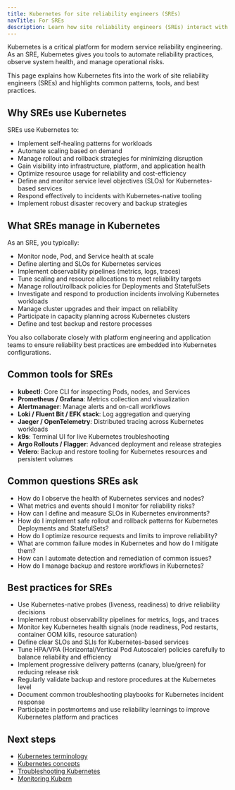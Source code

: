 ```yaml
---
title: Kubernetes for site reliability engineers (SREs)
navTitle: For SREs
description: Learn how site reliability engineers (SREs) interact with Kubernetes to ensure availability, reliability, and performance of services.
---
```


Kubernetes is a critical platform for modern service reliability engineering. As an SRE, Kubernetes gives you tools to automate reliability practices, observe system health, and manage operational risks.

This page explains how Kubernetes fits into the work of site reliability engineers (SREs) and highlights common patterns, tools, and best practices.

## Why SREs use Kubernetes

SREs use Kubernetes to:

- Implement self-healing patterns for workloads
- Automate scaling based on demand
- Manage rollout and rollback strategies for minimizing disruption
- Gain visibility into infrastructure, platform, and application health
- Optimize resource usage for reliability and cost-efficiency
- Define and monitor service level objectives (SLOs) for Kubernetes-based services
- Respond effectively to incidents with Kubernetes-native tooling
- Implement robust disaster recovery and backup strategies

## What SREs manage in Kubernetes

As an SRE, you typically:

- Monitor node, Pod, and Service health at scale
- Define alerting and SLOs for Kubernetes services
- Implement observability pipelines (metrics, logs, traces)
- Tune scaling and resource allocations to meet reliability targets
- Manage rollout/rollback policies for Deployments and StatefulSets
- Investigate and respond to production incidents involving Kubernetes workloads
- Manage cluster upgrades and their impact on reliability
- Participate in capacity planning across Kubernetes clusters
- Define and test backup and restore processes

You also collaborate closely with platform engineering and application teams to ensure reliability best practices are embedded into Kubernetes configurations.

## Common tools for SREs

- **kubectl**: Core CLI for inspecting Pods, nodes, and Services
- **Prometheus / Grafana**: Metrics collection and visualization
- **Alertmanager**: Manage alerts and on-call workflows
- **Loki / Fluent Bit / EFK stack**: Log aggregation and querying
- **Jaeger / OpenTelemetry**: Distributed tracing across Kubernetes workloads
- **k9s**: Terminal UI for live Kubernetes troubleshooting
- **Argo Rollouts / Flagger**: Advanced deployment and release strategies
- **Velero**: Backup and restore tooling for Kubernetes resources and persistent volumes

## Common questions SREs ask

- How do I observe the health of Kubernetes services and nodes?
- What metrics and events should I monitor for reliability risks?
- How can I define and measure SLOs in Kubernetes environments?
- How do I implement safe rollout and rollback patterns for Kubernetes Deployments and StatefulSets?
- How do I optimize resource requests and limits to improve reliability?
- What are common failure modes in Kubernetes and how do I mitigate them?
- How can I automate detection and remediation of common issues?
- How do I manage backup and restore workflows in Kubernetes?

## Best practices for SREs

- Use Kubernetes-native probes (liveness, readiness) to drive reliability decisions
- Implement robust observability pipelines for metrics, logs, and traces
- Monitor key Kubernetes health signals (node readiness, Pod restarts, container OOM kills, resource saturation)
- Define clear SLOs and SLIs for Kubernetes-based services
- Tune HPA/VPA (Horizontal/Vertical Pod Autoscaler) policies carefully to balance reliability and efficiency
- Implement progressive delivery patterns (canary, blue/green) for reducing release risk
- Regularly validate backup and restore procedures at the Kubernetes level
- Document common troubleshooting playbooks for Kubernetes incident response
- Participate in postmortems and use reliability learnings to improve Kubernetes platform and practices

## Next steps

- [Kubernetes terminology](./terminology)
- [Kubernetes concepts](./kubernetes-concepts)
- [Troubleshooting Kubernetes](./how-to/troubleshooting-on-kubernetes)
- [Monitoring Kubern]()
